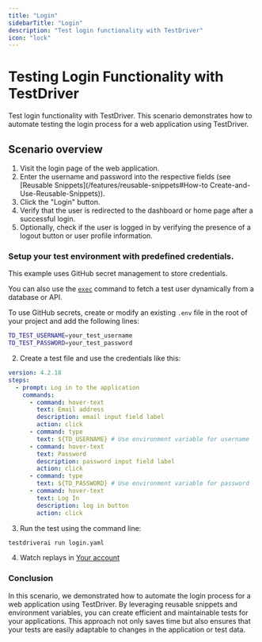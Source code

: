 ```yaml
---
title: "Login"
sidebarTitle: "Login"
description: "Test login functionality with TestDriver"
icon: "lock"
---
```



# Testing Login Functionality with TestDriver
Test login functionality with TestDriver. This scenario demonstrates how to automate testing the login process for a web application using TestDriver.

<TestPrereqs />

## Scenario overview
1. Visit the login page of the web application.
2. Enter the username and password into the respective fields (see [Reusable Snippets](/features/reusable-snippets#How-to Create-and-Use-Reusable-Snippets)).
3. Click the "Login" button.
4. Verify that the user is redirected to the dashboard or home page after a successful login.
5. Optionally, check if the user is logged in by verifying the presence of a logout button or user profile information.


### Setup your test environment with predefined credentials.
This example uses GitHub secret management to store credentials.

<Tip>You can also use the [`exec`](commands/exec) command to fetch a test user dynamically from a database or API.</Tip>

To use GitHub secrets, create or modify an existing `.env` file in the root of your project and add the following lines:

```bash
TD_TEST_USERNAME=your_test_username
TD_TEST_PASSWORD=your_test_password
```

2. Create a test file and use the credentials like this:

```yaml
version: 4.2.18
steps:
  - prompt: Log in to the application
    commands:
      - command: hover-text
        text: Email address
        description: email input field label
        action: click
      - command: type
        text: ${TD_USERNAME} # Use environment variable for username
      - command: hover-text
        text: Password
        description: password input field label
        action: click
      - command: type
        text: ${TD_PASSWORD} # Use environment variable for password
      - command: hover-text
        text: Log In
        description: log in button
        action: click
```

3. Run the test using the command line:

```bash
testdriverai run login.yaml
```

4. Watch replays in [Your account](https://app.testdriver.ai)

### Conclusion
In this scenario, we demonstrated how to automate the login process for a web application using TestDriver. By leveraging reusable snippets and environment variables, you can create efficient and maintainable tests for your applications. This approach not only saves time but also ensures that your tests are easily adaptable to changes in the application or test data.